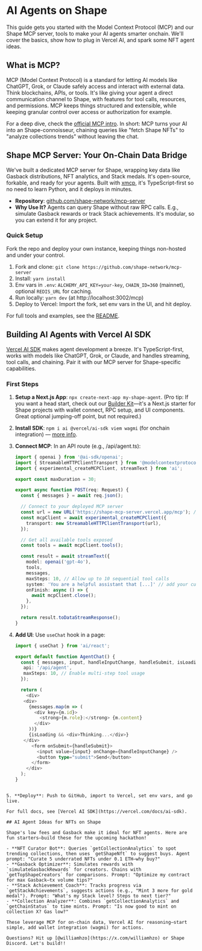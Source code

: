 # AI Agents on Shape

This guide gets you started with the Model Context Protocol (MCP) and our Shape MCP server, tools to make your AI agents smarter onchain. We'll cover the basics, show how to plug in Vercel AI, and spark some NFT agent ideas.

## What is MCP?

MCP (Model Context Protocol) is a standard for letting AI models like ChatGPT, Grok, or Claude safely access and interact with external data. Think blockchains, APIs, or tools. It's like giving your agent a direct communication channel to Shape, with features for tool calls, resources, and permissions. MCP keeps things structured and extensible, while keeping granular control over access or authorization for example.

For a deep dive, check the [official MCP intro](https://modelcontextprotocol.io/introduction). In short: MCP turns your AI into an Shape-connoisseur, chaining queries like "fetch Shape NFTs" to "analyze collections trends" without leaving the chat.

## Shape MCP Server: Your On-Chain Data Bridge

We've built a dedicated MCP server for Shape, wrapping key data like Gasback distributions, NFT analytics, and Stack medals. It's open-source, forkable, and ready for your agents. Built with [xmcp](https://xmcp.dev/), it's TypeScript-first so no need to learn Python, and it deploys in minutes.

- **Repository**: [github.com/shape-network/mcp-server](https://github.com/shape-network/mcp-server)
- **Why Use It?** Agents can query Shape without raw RPC calls. E.g., simulate Gasback rewards or track Stack achievements. It's modular, so you can extend it for any project.

### Quick Setup

Fork the repo and deploy your own instance, keeping things non-hosted and under your control.

1. Fork and clone: `git clone https://github.com/shape-network/mcp-server`
2. Install: `yarn install`
3. Env vars in `.env`: `ALCHEMY_API_KEY=your-key`, `CHAIN_ID=360` (mainnet), optional `REDIS_URL` for caching.
4. Run locally: `yarn dev` (at http://localhost:3002/mcp)
5. Deploy to Vercel: Import the fork, set env vars in the UI, and hit deploy.

For full tools and examples, see the [README](https://github.com/shape-network/mcp-server/blob/main/README.md).

## Building AI Agents with Vercel AI SDK

[Vercel AI SDK](https://ai-sdk.dev/docs/introduction) makes agent development a breeze. It's TypeScript-first, works with models like ChatGPT, Grok, or Claude, and handles streaming, tool calls, and chaining. Pair it with our MCP server for Shape-specific capabilities.

### First Steps

1. **Setup a Next.js App**: `npx create-next-app my-shape-agent`. (Pro tip: If you want a head start, check out our [Builder Kit](https://github.com/shape-network/builder-kit)—it's a Next.js starter for Shape projects with wallet connect, RPC setup, and UI components. Great optional jumping-off point, but not required.)
2. **Install SDK**: `npm i ai @vercel/ai-sdk viem wagmi` (for onchain integration) — [more info](https://ai-sdk.dev/docs/introduction).
3. **Connect MCP**: In an API route (e.g., /api/agent.ts):

   ```ts
   import { openai } from '@ai-sdk/openai';
   import { StreamableHTTPClientTransport } from '@modelcontextprotocol/sdk/client/streamableHttp.js';
   import { experimental_createMCPClient, streamText } from 'ai';

   export const maxDuration = 30;

   export async function POST(req: Request) {
     const { messages } = await req.json();

     // Connect to your deployed MCP server
     const url = new URL('https://shape-mcp-server.vercel.app/mcp'); // or http://localhost:3002/mcp for local
     const mcpClient = await experimental_createMCPClient({
       transport: new StreamableHTTPClientTransport(url),
     });

     // Get all available tools exposed
     const tools = await mcpClient.tools();

     const result = await streamText({
       model: openai('gpt-4o'),
       tools,
       messages,
       maxSteps: 10, // Allow up to 10 sequential tool calls
       system: 'You are a helpful assistant that [...]' // add your custom system prompt
       onFinish: async () => {
         await mcpClient.close();
       },
     });

     return result.toDataStreamResponse();
   }
   ```

4. **Add UI**: Use `useChat` hook in a page:

   ```ts
   import { useChat } from 'ai/react';

   export default function AgentChat() {
     const { messages, input, handleInputChange, handleSubmit, isLoading } = useChat({
      api: '/api/agent',
      maxSteps: 10, // Enable multi-step tool usage
     });

     return (
       <div>
      <div>
        {messages.map(m => (
          <div key={m.id}>
            <strong>{m.role}:</strong> {m.content}
          </div>
        ))}
        {isLoading && <div>Thinking...</div>}
      </div>
         <form onSubmit={handleSubmit}>
           <input value={input} onChange={handleInputChange} />
           <button type="submit">Send</button>
         </form>
       </div>
     );
   }
   ```

```

5. **Deploy**: Push to GitHub, import to Vercel, set env vars, and go live.

For full docs, see [Vercel AI SDK](https://vercel.com/docs/ai-sdk).

## AI Agent Ideas for NFTs on Shape

Shape's low fees and Gasback make it ideal for NFT agents. Here are fun starters—build these for the upcoming hackathon!

- **NFT Curator Bot**: Queries `getCollectionAnalytics` to spot trending collections, then uses `getShapeNft` to suggest buys. Agent prompt: "Curate 5 underrated NFTs under 0.1 ETH—why buy?"
- **Gasback Optimizer**: Simulates rewards with `simulateGasbackRewards` for creators. Chains with `getTopShapeCreators` for comparisons. Prompt: "Optimize my contract for max Gasback—tx volume tips?"
- **Stack Achievement Coach**: Tracks progress via `getStackAchievements`, suggests actions (e.g., "Mint 3 more for gold medal"). Prompt: "What's my Stack level? Steps to next tier?"
- **Collection Analyzer**: Combines `getCollectionAnalytics` and `getChainStatus` to time mints. Prompt: "Is now good to mint on collection X? Gas low?"

These leverage MCP for on-chain data, Vercel AI for reasoning—start simple, add wallet integration (wagmi) for actions.

Questions? Hit up [@williamhzo](https://x.com/williamhzo) or Shape Discord. Let's build!!
```
